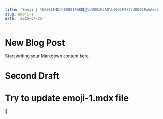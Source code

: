 ```yaml
---
title: "Emoji | \U0001F4DD\U0001FADB1️⃣\U0001F3A8\U0001F485\U0001FAAA⚙️\U0001F9CA\U0001F680\U0001F963✅\U0001F510"
slug: emoji-1
date: '2025-07-25'
---
```

# New Blog Post

Start writing your Markdown content here.

# Second Draft

# Try to update emoji-1.mdx file 

#### 🍌
